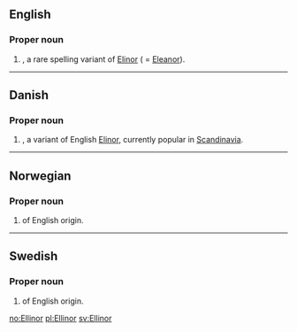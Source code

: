 ==English==

===Proper noun===
{{en-proper noun}}

# {{given name|female}}, a rare spelling variant of [[Elinor]] ( = [[Eleanor]]).

----

==Danish==

===Proper noun===
{{infl|da|proper noun}}

# {{given name|female|lang=da}}, a variant of English [[Elinor]], currently popular in [[Scandinavia]].

----

==Norwegian==

===Proper noun===
{{infl|no|proper noun}}

# {{given name|female|lang=no}} of English origin.

----

==Swedish==

===Proper noun===
{{infl|sv|proper noun}}

# {{given name|female|lang=sv}} of English origin.

[[no:Ellinor]]
[[pl:Ellinor]]
[[sv:Ellinor]]